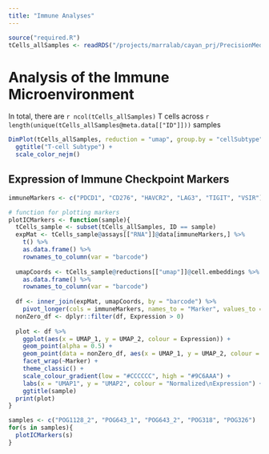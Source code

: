 ```yaml
---
title: "Immune Analyses"
---
```


```r
source("required.R")
tCells_allSamples <- readRDS("/projects/marralab/cayan_prj/PrecisionMed/Data/allTCells_merged_fastMNNCorrected.RDS")
```

# Analysis of the Immune Microenvironment

In total, there are `r ncol(tCells_allSamples)` T cells across `r length(unique(tCells_allSamples@meta.data[["ID"]]))` samples

```r
DimPlot(tCells_allSamples, reduction = "umap", group.by = "cellSubtype") +
  ggtitle("T-cell Subtype") +
  scale_color_nejm()
```

## Expression of Immune Checkpoint Markers

```r
immuneMarkers <- c("PDCD1", "CD276", "HAVCR2", "LAG3", "TIGIT", "VSIR")

# function for plotting markers
plotICMarkers <- function(sample){
  tCells_sample <- subset(tCells_allSamples, ID == sample)
  expMat <- tCells_sample@assays[["RNA"]]@data[immuneMarkers,] %>%
    t() %>%
    as.data.frame() %>%
    rownames_to_column(var = "barcode")
  
  umapCoords <- tCells_sample@reductions[["umap"]]@cell.embeddings %>%
    as.data.frame() %>%
    rownames_to_column(var = "barcode")
  
  df <- inner_join(expMat, umapCoords, by = "barcode") %>%
    pivot_longer(cols = immuneMarkers, names_to = "Marker", values_to = "Expression")
  nonZero_df <- dplyr::filter(df, Expression > 0)
  
  plot <- df %>%
    ggplot(aes(x = UMAP_1, y = UMAP_2, colour = Expression)) +
    geom_point(alpha = 0.5) +
    geom_point(data = nonZero_df, aes(x = UMAP_1, y = UMAP_2, colour = Expression)) +
    facet_wrap(~Marker) +
    theme_classic() +
    scale_colour_gradient(low = "#CCCCCC", high = "#9C6AAA") +
    labs(x = "UMAP1", y = "UMAP2", colour = "Normalized\nExpression") +
    ggtitle(sample)
  print(plot)
}
```

```r
samples <- c("POG1128_2", "POG643_1", "POG643_2", "POG318", "POG326")
for(s in samples){
  plotICMarkers(s)
}
```




